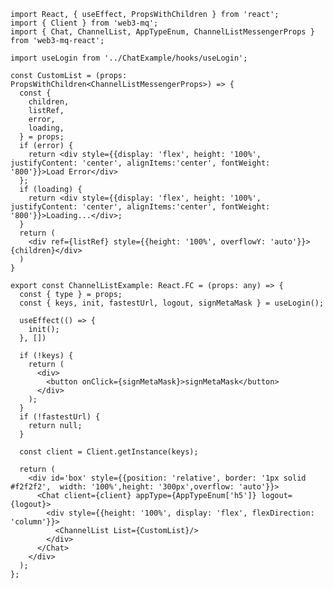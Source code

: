 ```tsx 
import React, { useEffect, PropsWithChildren } from 'react';
import { Client } from 'web3-mq';
import { Chat, ChannelList, AppTypeEnum, ChannelListMessengerProps } from 'web3-mq-react';

import useLogin from '../ChatExample/hooks/useLogin';

const CustomList = (props: PropsWithChildren<ChannelListMessengerProps>) => {
  const {
    children,
    listRef,
    error,
    loading,
  } = props;
  if (error) {
    return <div style={{display: 'flex', height: '100%', justifyContent: 'center', alignItems:'center', fontWeight: '800'}}>Load Error</div>
  };
  if (loading) {
    return <div style={{display: 'flex', height: '100%', justifyContent: 'center', alignItems:'center', fontWeight: '800'}}>Loading...</div>;
  }
  return (
    <div ref={listRef} style={{height: '100%', overflowY: 'auto'}}>{children}</div>
  )
}

export const ChannelListExample: React.FC = (props: any) => {
  const { type } = props;
  const { keys, init, fastestUrl, logout, signMetaMask } = useLogin();
  
  useEffect(() => {
    init();
  }, [])

  if (!keys) {
    return (
      <div>
        <button onClick={signMetaMask}>signMetaMask</button>
      </div>
    );
  }
  if (!fastestUrl) {
    return null;
  }

  const client = Client.getInstance(keys);

  return (
    <div id='box' style={{position: 'relative', border: '1px solid #f2f2f2',  width: '100%',height: '300px',overflow: 'auto'}}>
      <Chat client={client} appType={AppTypeEnum['h5']} logout={logout}>
        <div style={{height: '100%', display: 'flex', flexDirection: 'column'}}>
          <ChannelList List={CustomList}/>
        </div>
      </Chat>
    </div>
  );
};
```